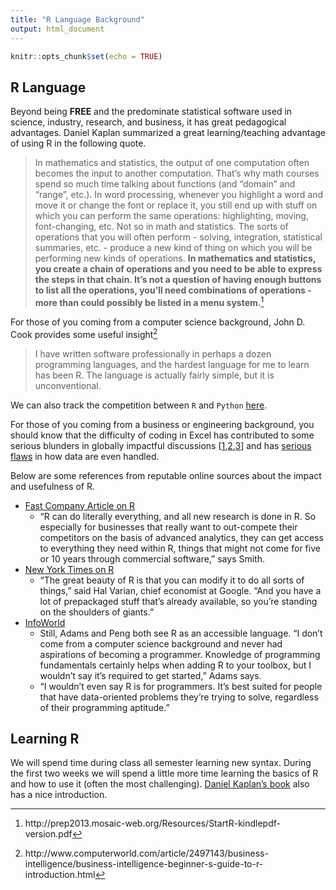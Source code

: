 ```yaml
---
title: "R Language Background"
output: html_document
---
```


```r
knitr::opts_chunk$set(echo = TRUE)
```

## R Language

Beyond being **FREE** and the predominate statistical software used in science, industry, research, and business, it has great pedagogical advantages. Daniel Kaplan summarized a great learning/teaching advantage of using R in the following quote.
   
> In mathematics and statistics, the output of one computation often becomes the input to another computation. That's why math courses spend so much time talking about functions (and "domain" and "range", etc.). In word processing, whenever you highlight a word and move it or change the font or replace it, you still end up with stuff on which you can perform the same operations: highlighting, moving, font-changing, etc. Not so in math and statistics. The sorts of operations that you will often perform - solving, integration, statistical summaries, etc. - produce a new kind of thing on which you will be performing new kinds of operations. **In mathematics and statistics, you create a chain of operations and you need to be able to express the steps in that chain. It's not a question of having enough buttons to list all the operations, you'll need combinations of operations - more than could possibly be listed in a menu system.**[^1]

For those of you coming from a computer science background, John D. Cook provides some useful insight[^2]

> I have written software professionally in perhaps a dozen programming languages, and the hardest language for me to learn has been R. The language is actually fairly simple, but it is unconventional.

We can also track the competition between `R` and `Python` [here](https://github.com/hadley/r-python).

For those of you coming from a business or engineering background, you should know that the difficulty of coding in Excel has contributed to some serious blunders in globally impactful discussions [[1](http://www.bloomberg.com/news/articles/2013-04-18/faq-reinhart-rogoff-and-the-excel-error-that-changed-history){target="blank"},[2](http://krugman.blogs.nytimes.com/2013/04/16/holy-coding-error-batman/){target="blank"},[3](http://rooseveltinstitute.org/researchers-finally-replicated-reinhart-rogoff-and-there-are-serious-problems/){target="blank"}] and has [serious flaws](https://datapub.cdlib.org/2014/04/10/abandon-all-hope-ye-who-enter-dates-in-excel/){target="blank"} in how data are even handled.

Below are some references from reputable online sources about the impact and usefulness of R.

* [Fast Company Article on R](http://www.fastcompany.com/3030063/why-the-r-programming-language-is-good-for-business){target="blank"}
    * "R can do literally everything, and all new research is done in R. So especially for businesses that really want to out-compete their competitors on the basis of advanced analytics, they can get access to everything they need within R, things that might not come for five or 10 years through commercial software," says Smith.
* [New York Times on R](http://www.nytimes.com/2009/01/07/technology/business-computing/07program.html?pagewanted=all){target="blank"}
    * "The great beauty of R is that you can modify it to do all sorts of things," said Hal Varian, chief economist at Google. "And you have a lot of prepackaged stuff that's already available, so you're standing on the shoulders of giants."
* [InfoWorld](http://www.infoworld.com/article/2940864/application-development/r-programming-language-statistical-data-analysis.html){target="blank"}
    * Still, Adams and Peng both see R as an accessible language. "I don't come from a computer science background and never had aspirations of becoming a programmer. Knowledge of programming fundamentals certainly helps when adding R to your toolbox, but I wouldn't say it's required to get started," Adams says.
    * "I wouldn't even say R is for programmers. It's best suited for people that have data-oriented problems they're trying to solve, regardless of their programming aptitude."


## Learning R   

We will spend time during class all semester learning new syntax.  During the first two weeks we will spend a little more time learning the basics of R and how to use it (often the most challenging). [Daniel Kaplan's book](http://prep2013.mosaic-web.org/Resources/StartR-kindlepdf-version.pdf) also has a nice introduction.


[^1]:  http://prep2013.mosaic-web.org/Resources/StartR-kindlepdf-version.pdf
[^2]: http://www.computerworld.com/article/2497143/business-intelligence/business-intelligence-beginner-s-guide-to-r-introduction.html
